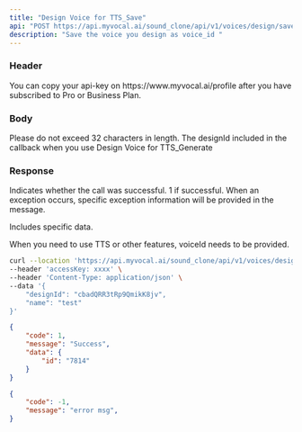 ```yaml
---
title: "Design Voice for TTS_Save"
api: "POST https://api.myvocal.ai/sound_clone/api/v1/voices/design/save"
description: "Save the voice you design as voice_id "
---
```


### Header
<ParamField header="accessKey"   type="string" required>
  You can copy your api-key on https://www.myvocal.ai/profile after you have subscribed to Pro or Business Plan.
</ParamField>

### Body
<ParamField body="name" type="string" required>
Please do not exceed 32 characters in length.
</ParamField>
<ParamField body="designId" type="string" required>
The designId included in the callback when you use Design Voice for TTS_Generate
</ParamField>





### Response
<ResponseField name="code" type="number">
  Indicates whether the call was successful. 1 if successful.
</ResponseField>

<ResponseField name="message" type="string">
  When an exception occurs, specific exception information will be provided in the message.
</ResponseField>

<ResponseField name="data" type="object">

Includes specific data.

<Expandable title="Toggle object">

<ResponseField name="voiceId" type="string">
  When you need to use TTS or other features, voiceId needs to be provided.
</ResponseField>

</Expandable>

</ResponseField>


<RequestExample>

```bash Example Request
curl --location 'https://api.myvocal.ai/sound_clone/api/v1/voices/design/save' \
--header 'accessKey: xxxx' \
--header 'Content-Type: application/json' \
--data '{
	"designId": "cbadQRR3tRp9QmikK8jv",
	"name": "test"
}'
```
</RequestExample>

<ResponseExample>

```json  200（success）
{
    "code": 1,
    "message": "Success",
    "data": {
        "id": "7814"
    }
}
```
```json  200（fail）
{
  	"code": -1,
	"message": "error msg",
}
```

</ResponseExample>

